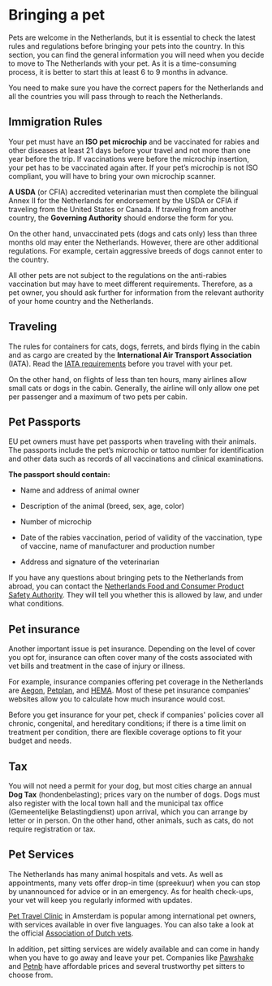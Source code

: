 # Bringing a pet 
Pets are welcome in the Netherlands, but it is essential to check the latest rules and regulations before bringing your pets into the country. In this section, you can find the general information you will need when you decide to move to The Netherlands with your pet. As it is a time-consuming process, it is better to start this at least 6 to 9 months in advance.

<callout>
  You need to make sure you have the correct papers for the Netherlands and all the countries you will pass through to reach the Netherlands. 
</callout>

## Immigration Rules

Your pet must have an **ISO pet microchip** and be vaccinated for rabies and other diseases at least 21 days before your travel and not more than one year before the trip. If vaccinations were before the microchip insertion, your pet has to be vaccinated again after. If your pet’s microchip is not ISO compliant, you will have to bring your own microchip scanner.

**A USDA** (or CFIA) accredited veterinarian must then complete the bilingual Annex II for the Netherlands for endorsement by the USDA or CFIA if traveling from the United States or Canada. If traveling from another country, the **Governing Authority** should endorse the form for you.

On the other hand, unvaccinated pets (dogs and cats only) less than three months old may enter the Netherlands. However, there are other additional regulations. For example, certain aggressive breeds of dogs cannot enter to the country. 

All other pets are not subject to the regulations on the anti-rabies vaccination but may have to meet different requirements. Therefore, as a pet owner, you should ask further for information from the relevant authority of your home country and the Netherlands. 

## Traveling

The rules for containers for cats, dogs, ferrets, and birds flying in the cabin and as cargo are created by the **International Air Transport Association** (IATA). Read the [IATA requirements](https://www.iatatravelcentre.com/NL-Netherlands-customs-currency-airport-tax-regulations-details.htm) before you travel with your pet.

On the other hand, on flights of less than ten hours, many airlines allow small cats or dogs in the cabin. Generally, the airline will only allow one pet per passenger and a maximum of two pets per cabin.

## Pet Passports

EU pet owners must have pet passports when traveling with their animals. The passports include the pet’s microchip or tattoo number for identification and other data such as records of all vaccinations and clinical examinations. 

**The passport should contain:**

- Name and address of animal owner

- Description of the animal (breed, sex, age, color)

- Number of microchip

- Date of the rabies vaccination, period of validity of the vaccination, type of vaccine, name of manufacturer and production number

- Address and signature of the veterinarian

If you have any questions about bringing pets to the Netherlands from abroad, you can contact the [Netherlands Food and Consumer Product Safety Authority](https://english.nvwa.nl/). They will tell you whether this is allowed by law, and under what conditions.

## Pet insurance

Another important issue is pet insurance. Depending on the level of cover you opt for, insurance can often cover many of the costs associated with vet bills and treatment in the case of injury or illness. 

For example, insurance companies offering pet coverage in the Netherlands are [Aegon](https://www.aegon.nl/particulier/?awc=8587_1626685335_c2c2275b72004a9fa2964c53848cd7f1), [Petplan](https://petplan.nl/?utm_source=daisycon&utm_medium=affiliate&utm_campaign=Expatica%20NL&utm_term&utm_content=63092), and [HEMA](https://verzekerdbijhema.nl/?utm_source=awin_666995&utm_medium=affiliates&utm_content=666995&awc=8413_1646306091_3432f073d9daa5e90c565dea311ae6e4). Most of these pet insurance companies' websites allow you to calculate how much insurance would cost.

Before you get insurance for your pet, check if companies' policies cover all chronic, congenital, and hereditary conditions; if there is a time limit on treatment per condition, there are flexible coverage options to fit your budget and needs.  

## Tax

You will not need a permit for your dog, but most cities charge an annual **Dog Tax** (hondenbelasting); prices vary on the number of dogs. Dogs must also register with the local town hall and the municipal tax office (Gemeentelijke Belastingdienst) upon arrival, which you can arrange by letter or in person. On the other hand, other animals, such as cats, do not require registration or tax.

## Pet Services 

The Netherlands has many animal hospitals and vets. As well as appointments, many vets offer drop-in time (spreekuur) when you can stop by unannounced for advice or in an emergency. As for health check-ups, your vet will keep you regularly informed with updates. 

[Pet Travel Clinic](https://www.dierenkliniekeuropaplein.nl/) in Amsterdam is popular among international pet owners, with services available in over five languages. You can also take a look at the official [Association of Dutch vets](https://www.knmvd.nl/).

In addition, pet sitting services are widely available and can come in handy when you have to go away and leave your pet. Companies like [Pawshake](https://en.pawshake.nl/search?service=petSitting&placeName=Amsterdam&latitude=52.3675734&longitude=4.9041389&typeOfDateSelection=consecutive&searchType=LOCATION_BASED) and [Petnb](https://www.petbnb.nl/en/dog-sitting/netherlands/amsterdam?gclid=EAIaIQobChMIkf7F3aH64QIVB-R3Ch2yVQTZEAAYBCAAEgJRsPD_BwE) have affordable prices and several trustworthy pet sitters to choose from. 
